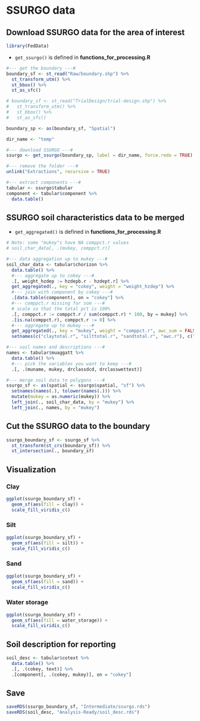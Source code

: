 # SSURGO data

## Download SSURGO data for the area of interest

```r
library(FedData)
```

+ `get_ssurgo()` is defined in **functions_for_processing.R** 

```r

#--- get the boundary ---#
boundary_sf <- st_read("Raw/boundary.shp") %>%
  st_transform_utm() %>%
  st_bbox() %>%
  st_as_sfc() 

# boundary_sf <- st_read("TrialDesign/trial-design.shp") %>%
#   st_transform_utm() %>%
#   st_bbox() %>%
#   st_as_sfc() 

boundary_sp <- as(boundary_sf, "Spatial")

dir_name <- "temp"

#--- download SSURGO ---#
ssurgo <- get_ssurgo(boundary_sp, label = dir_name, force.redo = TRUE)

#--- remove the folder ---#
unlink("Extractions", recursive = TRUE)

#--- extract components ---#
tabular <- ssurgo$tabular
component <- tabular$component %>% 
  data.table()
```

## SSURGO soil characteristics data to be merged

+ `get_aggregated()` is defined in **functions_for_processing.R** 

```r
# Note: some "mukey"s have NA comppct.r values 
# soil_char_data[, .(mukey, comppct.r)]

#--- data aggregation up to mukey ---#
soil_char_data <- tabular$chorizon %>% 
  data.table() %>% 
  #--- aggregate up to cokey ---#
  .[, weight_hzdep := hzdepb.r - hzdept.r] %>% 
  get_aggregated(., key = "cokey", weight = "weight_hzdep") %>% 
  #--- join with component by cokey ---#
  .[data.table(component), on = "cokey"] %>% 
  #--- comppct.r missing for som ---#
  # scale so that the total pct is 100%
  .[, comppct.r := comppct.r / sum(comppct.r) * 100, by = mukey] %>% 
  .[is.na(comppct.r), comppct.r := 0] %>% 
  #--- aggregate up to mukey ---#
  get_aggregated(., key = "mukey", weight = "comppct.r", awc_sum = FALSE) %>% 
  setnames(c("claytotal.r", "silttotal.r", "sandtotal.r", "awc.r"), c("clay", "sand", "silt", "water_storage"))

#--- soil names and descriptions ---#
names <- tabular$muaggatt %>% 
  data.table() %>% 
  #--- pick the variables you want to keep ---#
  .[, .(muname, mukey, drclassdcd, drclasswettest)]

#--- merge soil data to polygons ---#
ssurgo_sf <- as(spatial <- ssurgo$spatial, "sf") %>% 
  setnames(names(.), tolower(names(.))) %>% 
  mutate(mukey = as.numeric(mukey)) %>% 
  left_join(., soil_char_data, by = "mukey") %>% 
  left_join(., names, by = "mukey") 
```

## Cut the SSURGO data to the boundary 

```r
ssurgo_boundary_sf <- ssurgo_sf %>% 
  st_transform(st_crs(boundary_sf)) %>% 
  st_intersection(., boundary_sf)  
```

## Visualization

### Clay

```r
ggplot(ssurgo_boundary_sf) +
  geom_sf(aes(fill = clay)) +
  scale_fill_viridis_c()
```

### Silt

```r
ggplot(ssurgo_boundary_sf) +
  geom_sf(aes(fill = silt)) +
  scale_fill_viridis_c()
```

### Sand

```r
ggplot(ssurgo_boundary_sf) +
  geom_sf(aes(fill = sand)) +
  scale_fill_viridis_c() 
```

### Water storage

```r
ggplot(ssurgo_boundary_sf) +
  geom_sf(aes(fill = water_storage)) +
  scale_fill_viridis_c() 
```

## Soil description for reporting

```r
soil_desc <- tabular$cotext %>% 
  data.table() %>% 
  .[, .(cokey, text)] %>% 
  .[component[, .(cokey, mukey)], on = "cokey"]
```

## Save

```r
saveRDS(ssurgo_boundary_sf, "Intermediate/ssurgo.rds")
saveRDS(soil_desc, "Analysis-Ready/soil_desc.rds")
```
